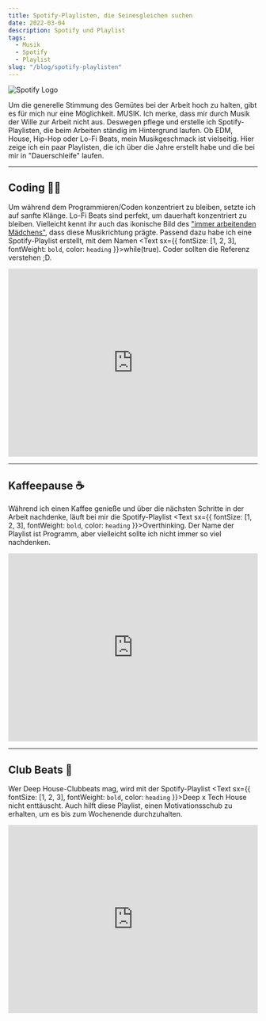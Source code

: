 ```yaml
---
title: Spotify-Playlisten, die Seinesgleichen suchen
date: 2022-03-04
description: Spotify und Playlist
tags:
  - Musik
  - Spotify
  - Playlist
slug: "/blog/spotify-playlisten"
---
```


![Spotify Logo](./spotify-logo.png)

Um die generelle Stimmung des Gemütes bei der Arbeit hoch zu halten, gibt es für mich nur eine Möglichkeit. MUSIK.
Ich merke, dass mir durch Musik der Wille zur Arbeit nicht aus. Deswegen pflege und erstelle ich Spotify-Playlisten, die beim Arbeiten ständig im Hintergrund laufen.
Ob EDM, House, Hip-Hop oder Lo-Fi Beats, mein Musikgeschmack ist vielseitig.
Hier zeige ich ein paar Playlisten, die ich über die Jahre erstellt habe und die bei mir in "Dauerschleife" laufen.


---

## Coding 👨‍💻

Um während dem Programmieren/Coden konzentriert zu bleiben, setzte ich auf sanfte Klänge. Lo-Fi Beats sind perfekt, um dauerhaft konzentriert zu bleiben.
Vielleicht kennt ihr auch das ikonische Bild des ["immer arbeitenden Mädchens"](https://www.youtube.com/watch?v=lTRiuFIWV54), dass diese Musikrichtung prägte. Passend dazu habe ich eine Spotify-Playlist erstellt,
mit dem Namen <Text sx={{ fontSize: [1, 2, 3], fontWeight: `bold`, color: `heading` }}>while(true)</Text>. Coder sollten die Referenz verstehen ;D.

<iframe style={{borderRadius: '12px'}}
src="https://open.spotify.com/embed/playlist/4gwSMPxoYHfpdyzH9xF4KZ?utm_source=generator"
width="100%" height="380" frameBorder="0"
allowfullscreen="" allow="autoplay; clipboard-write; encrypted-media;
fullscreen; picture-in-picture">
</iframe>

---

## Kaffeepause ☕

Während ich einen Kaffee genieße und über die nächsten Schritte in der Arbeit nachdenke, läuft bei mir die Spotify-Playlist <Text sx={{ fontSize: [1, 2, 3], fontWeight: `bold`, color: `heading` }}>Overthinking</Text>.
Der Name der Playlist ist Programm, aber vielleicht sollte ich nicht immer so viel nachdenken.

<iframe style={{borderRadius: '12px'}}
src="https://open.spotify.com/embed/playlist/1fZOqF4IcPLSrprRIprTEp?utm_source=generator"
width="100%" height="380" frameBorder="0"
allowfullscreen="" allow="autoplay; clipboard-write; encrypted-media;
fullscreen; picture-in-picture">
</iframe>

---

## Club Beats 🎵

Wer Deep House-Clubbeats mag, wird mit der Spotify-Playlist <Text sx={{ fontSize: [1, 2, 3], fontWeight: `bold`, color: `heading` }}>Deep x Tech House</Text> nicht enttäuscht.
Auch hilft diese Playlist, einen Motivationsschub zu erhalten, um es bis zum Wochenende durchzuhalten.

<iframe style={{borderRadius: '12px'}}
src="https://open.spotify.com/embed/playlist/1gRxQp9ZQghdQHzDH6F2pA?utm_source=generator"
width="100%" height="380" frameBorder="0"
allowfullscreen="" allow="autoplay; clipboard-write; encrypted-media;
fullscreen; picture-in-picture">
</iframe>